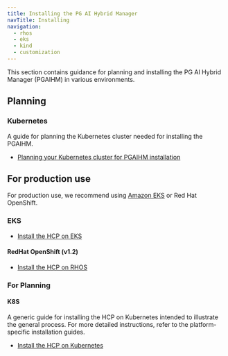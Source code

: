 ```yaml
---
title: Installing the PG AI Hybrid Manager
navTitle: Installing
navigation:
  - rhos
  - eks
  - kind
  - customization
---
```


This section contains guidance for planning and installing the PG AI Hybrid Manager (PGAIHM) in various environments.

## Planning

### Kubernetes

A guide for planning the Kubernetes cluster needed for installing the PGAIHM.

-   [Planning your Kubernetes cluster for PGAIHM installation](kubernetes)

## For production use

For production use, we recommend using [Amazon EKS](https://aws.amazon.com/eks/) or Red Hat OpenShift.

### EKS

-   [Install the HCP on EKS](eks)

#### RedHat OpenShift (v1.2)

-   [Install the HCP on RHOS](rhos)

### For Planning

#### K8S

A generic guide for installing the HCP on Kubernetes intended to illustrate the general process. For more detailed instructions, refer to the platform-specific installation guides.

-   [Install the HCP on Kubernetes](kubernetes)
